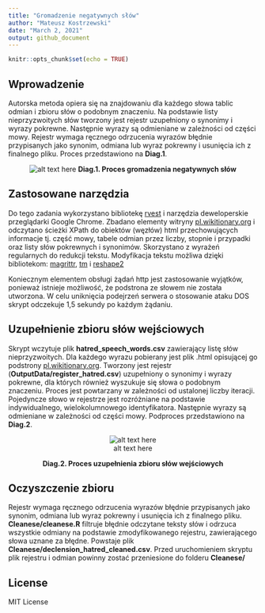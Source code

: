 ```yaml
---
title: "Gromadzenie negatywnych słów"
author: "Mateusz Kostrzewski"
date: "March 2, 2021"
output: github_document
---
```


```r
knitr::opts_chunk$set(echo = TRUE)
```

## Wprowadzenie

Autorska metoda opiera się na znajdowaniu dla każdego słowa tablic odmian i zbioru słów o podobnym znaczeniu. 
Na podstawie listy nieprzyzwoitych słów tworzony jest rejestr  uzupełniony o synonimy i wyrazy pokrewne. Następnie wyrazy są odmieniane w zależności od części mowy. Rejestr wymaga ręcznego odrzucenia wyrazów błędnie przypisanych jako synonim, odmiana lub wyraz pokrewny i usunięcia ich z finalnego pliku. Proces przedstawiono na **Diag.1**. 

<center>
![alt text here](Diagrams/1.png)
**Diag.1. Proces gromadzenia negatywnych słów**
</center>

## Zastosowane narzędzia

Do tego zadania wykorzystano bibliotekę [rvest](https://github.com/tidyverse/rvest) i narzędzia deweloperskie przeglądarki Google Chrome. Zbadano elementy witryny [pl.wikitionary.org](pl.wikitionary.org) i odczytano ścieżki XPath do obiektów (węzłów) html przechowujących informacje tj. część mowy, tabele odmian przez liczby, stopnie i przypadki oraz listy słów pokrewnych i synonimów. Skorzystano z wyrażeń regularnych do redukcji tekstu. Modyfikacja tekstu możliwa dzięki bibliotekom: [magrittr](https://github.com/tidyverse/magrittr), [tm](https://github.com/cran/tm) i [reshape2](https://github.com/hadley/reshape)

Koniecznym elementem obsługi żądań http jest zastosowanie wyjątków, ponieważ istnieje możliwość, że podstrona ze słowem nie została utworzona. W celu uniknięcia podejrzeń serwera o stosowanie ataku DOS skrypt odczekuje 1,5 sekundy po każdym żądaniu.

## Uzupełnienie zbioru słów wejściowych
Skrypt wczytuje plik **hatred_speech_words.csv** zawierający listę słów nieprzyzwoitych. Dla każdego wyrazu pobierany jest plik .html opisującej go podstrony [pl.wikitionary.org](pl.wikitionary.org). Tworzony jest rejestr (**OutputData/register_hatred.csv**) uzupełniony o synonimy i wyrazy pokrewne, dla których również wyszukuje się słowa o podobnym znaczeniu. Proces jest powtarzany w zależności od ustalonej liczby iteracji. Pojedyncze słowo w rejestrze jest rozróżniane na podstawie indywidualnego, wielokolumnowego identyfikatora. Następnie wyrazy są odmieniane w zależności od części mowy. Podproces przedstawiono na **Diag.2**.

<center>![alt text here](Diagrams/2.png)</center>
<center>**Diag.2. Proces uzupełnienia zbioru słów wejściowych**</center>

## Oczyszczenie zbioru

Rejestr wymaga ręcznego odrzucenia wyrazów błędnie przypisanych jako synonim, odmiana lub wyraz pokrewny i usunięcia ich z finalnego pliku. **Cleanese/cleanese.R** filtruje błędnie odczytane teksty słów i odrzuca wszystkie odmiany na podstawie zmodyfikowanego rejestru, zawierającego słowa uznane za błędne. Powstaje plik **Cleanese/declension_hatred_cleaned.csv**. Przed uruchomieniem skryptu plik rejestru i odmian powinny zostać przeniesione do folderu **Cleanese/**


## License
MIT License